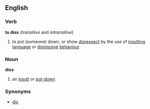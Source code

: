 ==English==
===Verb===
'''to diss''' (''transitive'' and ''intransitive'')
# to put (someone) down, or show [[disrespect]] by the use of [[insulting]] [[language]] or [[dismissive]] [[behaviour]]
===Noun===
'''diss'''
# an [[insult]] or [[put-down]]
===Synonyms===
*[[dis]]